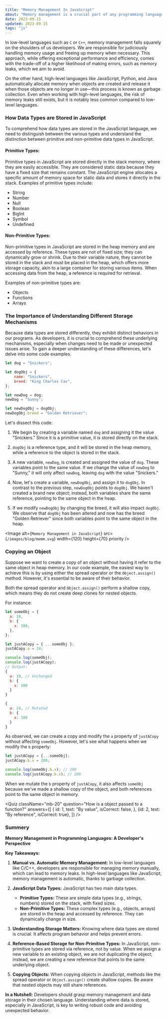 ```yaml
---
title: "Memory Management In JavaScript"
about: "Memory management is a crucial part of any programming language. In this article, we will see how JavaScript manages memory."
date: 2023-09-15
updated: 2023-09-15
tags: "js"
---
```


In low-level languages such as `C` or `C++`, memory management falls squarely on the shoulders of us developers.
We are responsible for judiciously handling memory usage and freeing up memory when necessary.
This approach, while offering exceptional performance and efficiency, comes with the trade-off of a higher likelihood of making errors, such as memory leaks, which we aim to avoid.

On the other hand, high-level languages like JavaScript, Python, and Java automatically allocate memory when objects are created and release it when those objects are no longer in use—this process is known as garbage collection.
Even when working with high-level languages, the risk of memory leaks still exists, but it is notably less common compared to low-level languages.

### How Data Types are Stored in JavaScript

To comprehend how data types are stored in the JavaScript language, we need to distinguish between the various types and understand the distinction between primitive and non-primitive data types in JavaScript.

#### Primitive Types:

Primitive types in JavaScript are stored directly in the stack memory, where they are easily accessible.
They are considered static data because they have a fixed size that remains constant.
The JavaScript engine allocates a specific amount of memory space for static data and stores it directly in the stack. Examples of primitive types include:

- String
- Number
- Null
- Boolean
- BigInt
- Symbol
- Undefined

#### Non-Primitive Types:

Non-primitive types in JavaScript are stored in the heap memory and are accessed by reference.
These types are not of fixed size; they can dynamically grow or shrink.
Due to their variable nature, they cannot be stored in the stack and must be placed in the heap, which offers more storage capacity, akin to a large container for storing various items. When accessing data from the heap, a reference is required for retrieval.

Examples of non-primitive types are:

- Objects
- Functions
- Arrays

### The Importance of Understanding Different Storage Mechanisms

Because data types are stored differently, they exhibit distinct behaviors in our programs.
As developers, it is crucial to comprehend these underlying mechanisms, especially when changes need to be made or unexpected issues arise.
To gain a deeper understanding of these differences, let's delve into some code examples.

```js title="dogs.js" showLineNumbers {11}
let dog = "Snickers";

let dogObj = {
	name: "Snickers",
	breed: "King Charles Cav",
};

let newDog = dog;
newDog = "Sunny";

let newDogObj = dogObj;
newDogObj.breed = "Golden Retriever";
```

Let's dissect this code:

1. We begin by creating a variable named `dog` and assigning it the value "Snickers." Since it is a primitive value, it is stored directly on the stack.

2. `dogObj` is a reference type, and it will be stored in the heap memory, while a reference to the object is stored in the stack.

3. A new variable, `newDog`, is created and assigned the value of `dog`. These variables point to the same value. If we change the value of `newDog` to "Sunny," it will only affect `newDog`, leaving `dog` with the value "Snickers."

4. Now, let's create a variable, `newDogObj`, and assign it to `dogObj`. In contrast to the previous step, `newDogObj` points to `dogObj`. We haven't created a brand new object; instead, both variables share the same reference, pointing to the same object in the heap.

5. If we modify `newDogObj` by changing the breed, it will also impact `dogObj`. We observe that `dogObj` has been altered and now has the breed "Golden Retriever" since both variables point to the same object in the heap.

<Image
	alt={`Memory Management in JavaScript`}
	src={`/images/blog/memm.svg`}
	width={120}
	height={70}
	priority
/>

### Copying an Object

Suppose we want to create a copy of an object without having it refer to the same object in heap memory.
In our code example, the easiest way to achieve this is by using either the spread operator or the `Object.assign()` method. However, it's essential to be aware of their behavior.

Both the spread operator and `Object.assign()` perform a shallow copy, which means they do not create deep clones for nested objects.

For instance:

```js title="memory.js" showLineNumbers {15,22}
let someObj = {
  a: 10,
  b: {
    x: 100,
  },
};

let justACopy = { ...someObj };
justACopy.a = 24;

console.log(someObj);
console.log(justACopy);
// Output:
{
  a: 10, // Unchanged
  b: {
    x: 100
  }
}

{
  a: 24, // Mutated
  b: {
    x: 100
  }
}
```

As observed, we can create a copy and modify the `a` property of `justACopy` without affecting `someObj`.
However, let's see what happens when we modify the `b` property:

```js title="memory.js" showLineNumbers {2}
let justACopy = {...someObj};
justACopy.b.x = 200;

console.log(someObj.b.x); // 200
console.log(justACopy.b.x); // 200
```

When we mutate the `b` property of `justACopy`, it also affects `someObj` because we've made a shallow copy of the object, and both references point to the same object in memory.

<Quiz
	className="mb-20"
	question="How is a object passed to a function?"
	answers={[
		{
			id: 1,
			text: "By value",
			isCorrect: false,
		},
		{id: 2, text: "By reference", isCorrect: true},
	]}
/>

### Summery

**Memory Management in Programming Languages: A Developer's Perspective**

**Key Takeaways:**

1. **Manual vs. Automatic Memory Management:** In low-level languages like C/C++, developers are responsible for managing memory manually, which can lead to memory leaks. In high-level languages like JavaScript, memory management is automatic, thanks to garbage collection.

2. **JavaScript Data Types:** JavaScript has two main data types.

   - **Primitive Types:** These are simple data types (e.g., strings, numbers) stored on the stack, with fixed sizes.
   - **Non-Primitive Types:** These complex types (e.g., objects, arrays) are stored in the heap and accessed by reference. They can dynamically change in size.

3. **Understanding Storage Matters:** Knowing where data types are stored is crucial. It affects program behavior and helps prevent errors.

4. **Reference-Based Storage for Non-Primitive Types:** In JavaScript, non-primitive types are stored via reference, not by value. When we assign a new variable to an existing object, we are not duplicating the object; instead, we are creating a new reference that points to the same underlying object.

5. **Copying Objects:** When copying objects in JavaScript, methods like the spread operator or `Object.assign()` create shallow copies. Be aware that nested objects may still share references.

**In a Nutshell:** Developers should grasp memory management and data storage in their chosen language. Understanding where data is stored, especially in JavaScript, is key to writing robust code and avoiding unexpected behavior.
